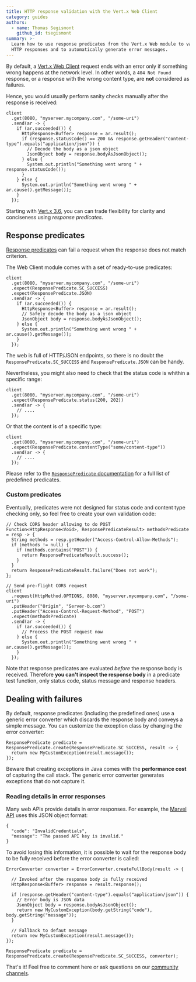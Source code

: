 ```yaml
---
title: HTTP response validation with the Vert.x Web Client
category: guides
authors:
  - name: Thomas Segismont
    github_id: tsegismont
summary: >-
  Learn how to use response predicates from the Vert.x Web module to validate
  HTTP responses and to automatically generate error messages.
---
```


By default, a [Vert.x Web Client](/docs/vertx-web-client/java/) request ends with an error only if something wrong happens at the network level.
In other words, a `404 Not Found` response, or a response with the wrong content type, are **not** considered as failures.

Hence, you would usually perform sanity checks manually after the response is received:

```
client
  .get(8080, "myserver.mycompany.com", "/some-uri")
  .send(ar -> {
    if (ar.succeeded()) {
      HttpResponse<Buffer> response = ar.result();
      if (response.statusCode() == 200 && response.getHeader("content-type").equals("application/json")) {
        // Decode the body as a json object
        JsonObject body = response.bodyAsJsonObject();
      } else {
        System.out.println("Something went wrong " + response.statusCode());
      }
    } else {
      System.out.println("Something went wrong " + ar.cause().getMessage());
    }
  });
```

Starting with [Vert.x 3.6](/blog/eclipse-vert-x-3-6-0-released/), you can can trade flexibility for clarity and conciseness using _response predicates_.

## Response predicates

[Response predicates](/docs/apidocs/io/vertx/ext/web/client/predicate/ResponsePredicate.html) can fail a request when the response does not match criterion.

The Web Client module comes with a set of ready-to-use predicates:

```
client
  .get(8080, "myserver.mycompany.com", "/some-uri")
  .expect(ResponsePredicate.SC_SUCCESS)
  .expect(ResponsePredicate.JSON)
  .send(ar -> {
    if (ar.succeeded()) {
      HttpResponse<Buffer> response = ar.result();
      // Safely decode the body as a json object
      JsonObject body = response.bodyAsJsonObject();
    } else {
      System.out.println("Something went wrong " + ar.cause().getMessage());
    }
  });

```

The web is full of HTTP/JSON endpoints, so there is no doubt the `ResponsePredicate.SC_SUCCESS` and `ResponsePredicate.JSON` can be handy.

Nevertheless, you might also need to check that the status code is whithin a specific range:

```
client
  .get(8080, "myserver.mycompany.com", "/some-uri")
  .expect(ResponsePredicate.status(200, 202))
  .send(ar -> {
    // ....
  });
```

Or that the content is of a specific type: 

```
client
  .get(8080, "myserver.mycompany.com", "/some-uri")
  .expect(ResponsePredicate.contentType("some/content-type"))
  .send(ar -> {
    // ....
  });
```

Please refer to the [`ResponsePredicate` documentation](/docs/apidocs/io/vertx/ext/web/client/predicate/ResponsePredicate.html) for a full list of predefined predicates.

### Custom predicates

Eventually, predicates were not designed for status code and content type checking only, so feel free to create your own validation code:

```
// Check CORS header allowing to do POST
Function<HttpResponse<Void>, ResponsePredicateResult> methodsPredicate = resp -> {
  String methods = resp.getHeader("Access-Control-Allow-Methods");
  if (methods != null) {
    if (methods.contains("POST")) {
      return ResponsePredicateResult.success();
    }
  }
  return ResponsePredicateResult.failure("Does not work");
};

// Send pre-flight CORS request
client
  .request(HttpMethod.OPTIONS, 8080, "myserver.mycompany.com", "/some-uri")
  .putHeader("Origin", "Server-b.com")
  .putHeader("Access-Control-Request-Method", "POST")
  .expect(methodsPredicate)
  .send(ar -> {
    if (ar.succeeded()) {
      // Process the POST request now
    } else {
      System.out.println("Something went wrong " + ar.cause().getMessage());
    }
  });
```

Note that response predicates are evaluated *before* the response body is received.
Therefore **you can't inspect the response body** in a predicate test function, only status code, status message and response headers.

## Dealing with failures

By default, response predicates (including the predefined ones) use a generic error converter which discards the response body and conveys a simple message.
You can customize the exception class by changing the error converter:

```
ResponsePredicate predicate = ResponsePredicate.create(ResponsePredicate.SC_SUCCESS, result -> {
  return new MyCustomException(result.message());
});
```

Beware that creating exceptions in Java comes with the **performance cost** of capturing the call stack.
The generic error converter generates exceptions that do not capture it.

### Reading details in error responses

Many web APIs provide details in error responses.
For example, the [Marvel API](https://developer.marvel.com/docs) uses this JSON object format:

```
{
  "code": "InvalidCredentials",
  "message": "The passed API key is invalid."
}
```

To avoid losing this information, it is possible to wait for the response body to be fully received before the error converter is called:

```
ErrorConverter converter = ErrorConverter.createFullBody(result -> {

  // Invoked after the response body is fully received
  HttpResponse<Buffer> response = result.response();

  if (response.getHeader("content-type").equals("application/json")) {
    // Error body is JSON data
    JsonObject body = response.bodyAsJsonObject();
    return new MyCustomException(body.getString("code"), body.getString("message"));
  }

  // Fallback to defaut message
  return new MyCustomException(result.message());
});

ResponsePredicate predicate = ResponsePredicate.create(ResponsePredicate.SC_SUCCESS, converter);
```

That's it! Feel free to comment here or ask questions on our [community channels](/community).
